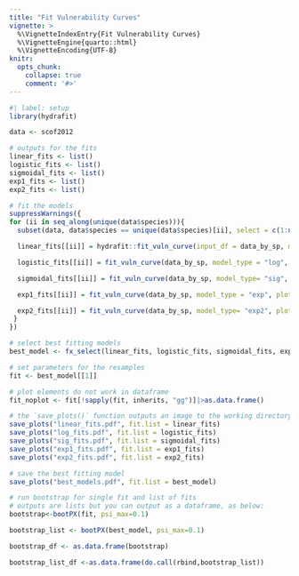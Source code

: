 ```yaml
---
title: "Fit Vulnerability Curves"
vignette: >
  %\VignetteIndexEntry{Fit Vulnerability Curves}
  %\VignetteEngine{quarto::html}
  %\VignetteEncoding{UTF-8}
knitr:
  opts_chunk:
    collapse: true
    comment: '#>'
---
```


```r
#| label: setup
library(hydrafit)
```

```r
data <- scof2012

# outputs for the fits
linear_fits <- list()
logistic_fits <- list()
sigmoidal_fits <- list()
exp1_fits <- list()
exp2_fits <- list()

# fit the models
suppressWarnings({
for (ii in seq_along(unique(data$species))){
  subset(data, data$species == unique(data$species)[ii], select = c(1:ncol(data))) -> data_by_sp

  linear_fits[[ii]] = hydrafit::fit_vuln_curve(input_df = data_by_sp, model_type = "Linear", max_cond_at = 0.1, plot = T)

  logistic_fits[[ii]] = fit_vuln_curve(data_by_sp, model_type = "log", plot=T)

  sigmoidal_fits[[ii]] = fit_vuln_curve(data_by_sp, model_type= "sig", plot=T)

  exp1_fits[[ii]] = fit_vuln_curve(data_by_sp, model_type = "exp", plot=T)

  exp2_fits[[ii]] = fit_vuln_curve(data_by_sp, model_type= "exp2", plot=T)
 }
})

# select best fitting models
best_model <- fx_select(linear_fits, logistic_fits, sigmoidal_fits, exp1_fits, exp2_fits)

# set parameters for the resamples
fit <- best_model[[1]]

# plot elements do not work in dataframe
fit_noplot <- fit[!sapply(fit, inherits, "gg")]|>as.data.frame()

```

```r
# the `save_plots()` function outputs an image to the working directory 
save_plots("linear_fits.pdf", fit.list = linear_fits)
save_plots("log_fits.pdf", fit.list = logistic_fits)
save_plots("sig_fits.pdf", fit.list = sigmoidal_fits)
save_plots("exp1_fits.pdf", fit.list = exp1_fits)
save_plots("exp2_fits.pdf", fit.list = exp2_fits)

# save the best fitting model
save_plots("best_models.pdf", fit.list = best_model)
```

```r
# run bootstrap for single fit and list of fits
# outputs are lists but you can output as a dataframe, as below:
bootstrap<-bootPX(fit, psi_max=0.1)

bootstrap_list <- bootPX(best_model, psi_max=0.1)

bootstrap_df <- as.data.frame(bootstrap)

bootstrap_list_df <-as.data.frame(do.call(rbind,bootstrap_list))
```
